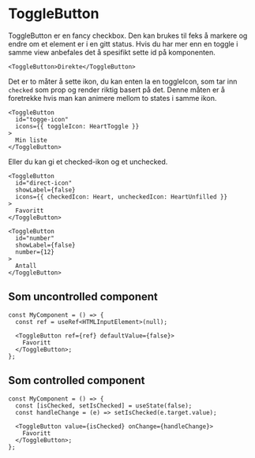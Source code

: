 # ToggleButton

ToggleButton er en fancy checkbox. Den kan brukes til feks å markere og endre om et element er i en gitt status. 
Hvis du har mer enn en toggle i samme view anbefales det å spesifikt sette id på komponenten.

```tsx live=true
<ToggleButton>Direkte</ToggleButton>
```

Det er to måter å sette ikon, du kan enten la en toggleIcon, som tar inn `checked` som prop og render riktig basert på det. 
Denne måten er å foretrekke hvis man kan animere mellom to states i samme ikon.

```tsx render=true
<ToggleButton
  id="togge-icon"
  icons={{ toggleIcon: HeartToggle }}
>
  Min liste
</ToggleButton>
```

Eller du kan gi et checked-ikon og et unchecked.

```tsx render=true
<ToggleButton
  id="direct-icon"
  showLabel={false}
  icons={{ checkedIcon: Heart, uncheckedIcon: HeartUnfilled }}
>
  Favoritt
</ToggleButton>
```

```tsx render=true
<ToggleButton
  id="number"
  showLabel={false}
  number={12}
>
  Antall
</ToggleButton>
```

## Som uncontrolled component

```tsx
const MyComponent = () => {
  const ref = useRef<HTMLInputElement>(null);

  <ToggleButton ref={ref} defaultValue={false}>
    Favoritt
  </ToggleButton>;
};
```

## Som controlled component

```tsx
const MyComponent = () => {
  const [isChecked, setIsChecked] = useState(false);
  const handleChange = (e) => setIsChecked(e.target.value);

  <ToggleButton value={isChecked} onChange={handleChange}>
    Favoritt
  </ToggleButton>;
};
```
